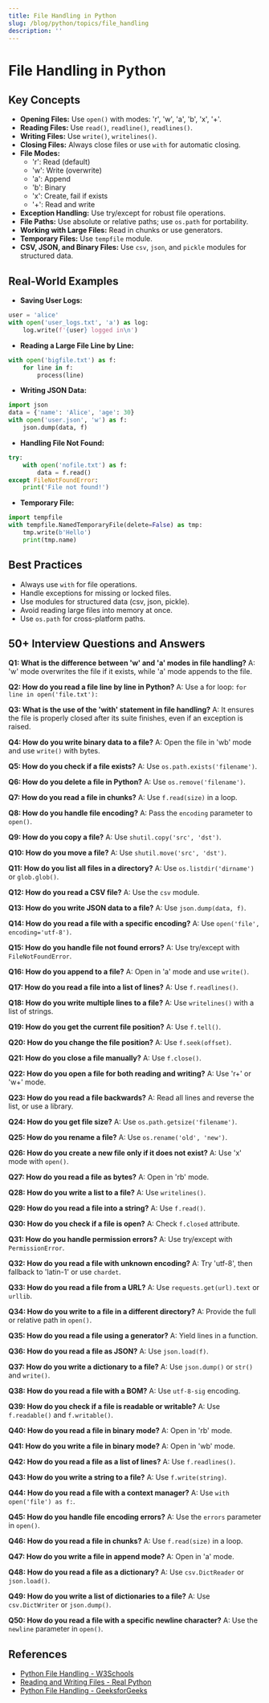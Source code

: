 ```yaml
---
title: File Handling in Python
slug: /blog/python/topics/file_handling
description: ''
---
```

# File Handling in Python

## Key Concepts
- **Opening Files:** Use `open()` with modes: 'r', 'w', 'a', 'b', 'x', '+'.
- **Reading Files:** Use `read()`, `readline()`, `readlines()`.
- **Writing Files:** Use `write()`, `writelines()`.
- **Closing Files:** Always close files or use `with` for automatic closing.
- **File Modes:**
  - 'r': Read (default)
  - 'w': Write (overwrite)
  - 'a': Append
  - 'b': Binary
  - 'x': Create, fail if exists
  - '+': Read and write
- **Exception Handling:** Use try/except for robust file operations.
- **File Paths:** Use absolute or relative paths; use `os.path` for portability.
- **Working with Large Files:** Read in chunks or use generators.
- **Temporary Files:** Use `tempfile` module.
- **CSV, JSON, and Binary Files:** Use `csv`, `json`, and `pickle` modules for structured data.

## Real-World Examples
- **Saving User Logs:**
```python
user = 'alice'
with open('user_logs.txt', 'a') as log:
    log.write(f'{user} logged in\n')
```
- **Reading a Large File Line by Line:**
```python
with open('bigfile.txt') as f:
    for line in f:
        process(line)
```
- **Writing JSON Data:**
```python
import json
data = {'name': 'Alice', 'age': 30}
with open('user.json', 'w') as f:
    json.dump(data, f)
```
- **Handling File Not Found:**
```python
try:
    with open('nofile.txt') as f:
        data = f.read()
except FileNotFoundError:
    print('File not found!')
```
- **Temporary File:**
```python
import tempfile
with tempfile.NamedTemporaryFile(delete=False) as tmp:
    tmp.write(b'Hello')
    print(tmp.name)
```

## Best Practices
- Always use `with` for file operations.
- Handle exceptions for missing or locked files.
- Use modules for structured data (csv, json, pickle).
- Avoid reading large files into memory at once.
- Use `os.path` for cross-platform paths.

## 50+ Interview Questions and Answers

**Q1: What is the difference between 'w' and 'a' modes in file handling?**
A: 'w' mode overwrites the file if it exists, while 'a' mode appends to the file.

**Q2: How do you read a file line by line in Python?**
A: Use a for loop: `for line in open('file.txt'): `

**Q3: What is the use of the 'with' statement in file handling?**
A: It ensures the file is properly closed after its suite finishes, even if an exception is raised.

**Q4: How do you write binary data to a file?**
A: Open the file in 'wb' mode and use `write()` with bytes.

**Q5: How do you check if a file exists?**
A: Use `os.path.exists('filename')`.

**Q6: How do you delete a file in Python?**
A: Use `os.remove('filename')`.

**Q7: How do you read a file in chunks?**
A: Use `f.read(size)` in a loop.

**Q8: How do you handle file encoding?**
A: Pass the `encoding` parameter to `open()`.

**Q9: How do you copy a file?**
A: Use `shutil.copy('src', 'dst')`.

**Q10: How do you move a file?**
A: Use `shutil.move('src', 'dst')`.

**Q11: How do you list all files in a directory?**
A: Use `os.listdir('dirname')` or `glob.glob()`.

**Q12: How do you read a CSV file?**
A: Use the `csv` module.

**Q13: How do you write JSON data to a file?**
A: Use `json.dump(data, f)`.

**Q14: How do you read a file with a specific encoding?**
A: Use `open('file', encoding='utf-8')`.

**Q15: How do you handle file not found errors?**
A: Use try/except with `FileNotFoundError`.

**Q16: How do you append to a file?**
A: Open in 'a' mode and use `write()`.

**Q17: How do you read a file into a list of lines?**
A: Use `f.readlines()`.

**Q18: How do you write multiple lines to a file?**
A: Use `writelines()` with a list of strings.

**Q19: How do you get the current file position?**
A: Use `f.tell()`.

**Q20: How do you change the file position?**
A: Use `f.seek(offset)`.

**Q21: How do you close a file manually?**
A: Use `f.close()`.

**Q22: How do you open a file for both reading and writing?**
A: Use 'r+' or 'w+' mode.

**Q23: How do you read a file backwards?**
A: Read all lines and reverse the list, or use a library.

**Q24: How do you get file size?**
A: Use `os.path.getsize('filename')`.

**Q25: How do you rename a file?**
A: Use `os.rename('old', 'new')`.

**Q26: How do you create a new file only if it does not exist?**
A: Use 'x' mode with `open()`.

**Q27: How do you read a file as bytes?**
A: Open in 'rb' mode.

**Q28: How do you write a list to a file?**
A: Use `writelines()`.

**Q29: How do you read a file into a string?**
A: Use `f.read()`.

**Q30: How do you check if a file is open?**
A: Check `f.closed` attribute.

**Q31: How do you handle permission errors?**
A: Use try/except with `PermissionError`.

**Q32: How do you read a file with unknown encoding?**
A: Try 'utf-8', then fallback to 'latin-1' or use `chardet`.

**Q33: How do you read a file from a URL?**
A: Use `requests.get(url).text` or `urllib`.

**Q34: How do you write to a file in a different directory?**
A: Provide the full or relative path in `open()`.

**Q35: How do you read a file using a generator?**
A: Yield lines in a function.

**Q36: How do you read a file as JSON?**
A: Use `json.load(f)`.

**Q37: How do you write a dictionary to a file?**
A: Use `json.dump()` or `str()` and `write()`.

**Q38: How do you read a file with a BOM?**
A: Use `utf-8-sig` encoding.

**Q39: How do you check if a file is readable or writable?**
A: Use `f.readable()` and `f.writable()`.

**Q40: How do you read a file in binary mode?**
A: Open in 'rb' mode.

**Q41: How do you write a file in binary mode?**
A: Open in 'wb' mode.

**Q42: How do you read a file as a list of lines?**
A: Use `f.readlines()`.

**Q43: How do you write a string to a file?**
A: Use `f.write(string)`.

**Q44: How do you read a file with a context manager?**
A: Use `with open('file') as f:`.

**Q45: How do you handle file encoding errors?**
A: Use the `errors` parameter in `open()`.

**Q46: How do you read a file in chunks?**
A: Use `f.read(size)` in a loop.

**Q47: How do you write a file in append mode?**
A: Open in 'a' mode.

**Q48: How do you read a file as a dictionary?**
A: Use `csv.DictReader` or `json.load()`.

**Q49: How do you write a list of dictionaries to a file?**
A: Use `csv.DictWriter` or `json.dump()`.

**Q50: How do you read a file with a specific newline character?**
A: Use the `newline` parameter in `open()`.

## References
- [Python File Handling - W3Schools](https://www.w3schools.com/python/python_file_handling.asp)
- [Reading and Writing Files - Real Python](https://realpython.com/read-write-files-python/)
- [Python File Handling - GeeksforGeeks](https://www.geeksforgeeks.org/file-handling-python/)
